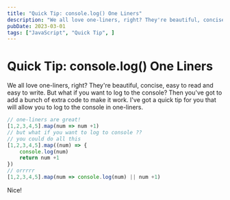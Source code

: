 ```yaml
---
title: "Quick Tip: console.log() One Liners"
description: "We all love one-liners, right? They're beautiful, concise, easy to read and easy to write. But what if you want to log to the console?"
pubDate: 2023-03-01
tags: ["JavaScript", "Quick Tip", ]
---
```


# Quick Tip: console.log() One Liners

We all love one-liners, right? They're beautiful, concise, easy to read and easy to write. But what if you want to log to the console? Then you've got to add a bunch of extra code to make it work. I've got a quick tip for you that will allow you to log to the console in one-liners.



```js
// one-liners are great!
[1,2,3,4,5].map(num => num +1)
// but what if you want to log to console ??
// you could do all this
[1,2,3,4,5].map((num) => {
	console.log(num)
	return num +1
})
// orrrrr
[1,2,3,4,5].map(num => console.log(num) || num +1)

```

Nice!
